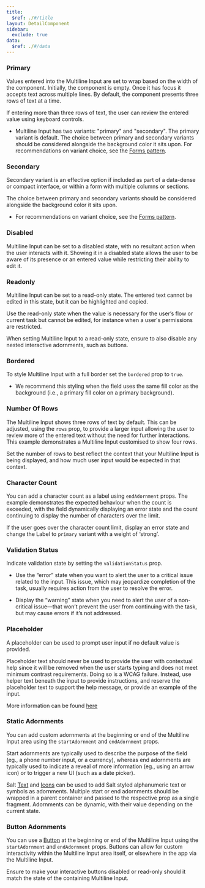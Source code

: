 ```yaml
---
title:
  $ref: ./#/title
layout: DetailComponent
sidebar:
  exclude: true
data:
  $ref: ./#/data
---
```


<LivePreviewControls>
<LivePreview componentName="multiline-input" exampleName="Primary" >

### Primary

Values entered into the Multiline Input are set to wrap based on the width of the component. Initially, the component is empty. Once it has focus it accepts text across multiple lines. By default, the component presents three rows of text at a time.

If entering more than three rows of text, the user can review the entered value using keyboard controls.

- Multiline Input has two variants: "primary" and "secondary". The primary variant is default. The choice between primary and secondary variants should be considered alongside the background color it sits upon. For recommendations on variant choice, see the [Forms pattern](/salt/patterns/forms).

</LivePreview>

<LivePreview componentName="multiline-input" exampleName="Secondary">

### Secondary

Secondary variant is an effective option if included as part of a data-dense or compact interface, or within a form with multiple columns or sections.

The choice between primary and secondary variants should be considered alongside the background color it sits upon.

- For recommendations on variant choice, see the [Forms pattern](/salt/patterns/forms).

</LivePreview>
<LivePreview componentName="multiline-input" exampleName="Disabled">

### Disabled

Multiline Input can be set to a disabled state, with no resultant action when the user interacts with it. Showing it in a disabled state allows the user to be aware of its presence or an entered value while restricting their ability to edit it.

</LivePreview>
<LivePreview componentName="multiline-input" exampleName="Readonly">

### Readonly

Multiline Input can be set to a read-only state. The entered text cannot be edited in this state, but it can be highlighted and copied.

Use the read-only state when the value is necessary for the user’s flow or current task but cannot be edited, for instance when a user's permissions are restricted.

When setting Multiline Input to a read-only state, ensure to also disable any nested interactive adornments, such as buttons.

</LivePreview>
<LivePreview componentName="multiline-input" exampleName="Bordered">

### Bordered

To style Multiline Input with a full border set the `bordered` prop to `true`.

- We recommend this styling when the field uses the same fill color as the background (i.e., a primary fill color on a primary background).

</LivePreview>
<LivePreview componentName="multiline-input" exampleName="NumberOfRows">

### Number Of Rows

The Multiline Input shows three rows of text by default. This can be adjusted, using the `rows` prop, to provide a larger input allowing the user to review more of the entered text without the need for further interactions. This example demonstrates a Multiline Input customised to show four rows.

Set the number of rows to best reflect the context that your Multiline Input is being displayed, and how much user input would be expected in that context.

</LivePreview>
<LivePreview componentName="multiline-input" exampleName="CharacterCount">

### Character Count

You can add a character count as a label using `endAdornment` props. The example demonstrates the expected behaviour when the count is exceeded, with the field dynamically displaying an error state and the count continuing to display the number of characters over the limit.

If the user goes over the character count limit, display an error state and change the Label to `primary` variant with a weight of ‘strong’.

</LivePreview>
<LivePreview componentName="multiline-input" exampleName="ValidationStatus">

### Validation Status

Indicate validation state by setting the `validationStatus` prop.

- Use the “error” state when you want to alert the user to a critical issue related to the input. This issue, which may jeopardize completion of the task, usually requires action from the user to resolve the error.

- Display the “warning” state when you need to alert the user of a non-critical issue—that won’t prevent the user from continuing with the task, but may cause errors if it’s not addressed.

</LivePreview>
<LivePreview componentName="multiline-input" exampleName="Placeholder">

### Placeholder

A placeholder can be used to prompt user input if no default value is provided.

Placeholder text should never be used to provide the user with contextual help since it will be removed when the user starts typing and does not meet minimum contrast requirements. Doing so is a WCAG failure. Instead, use helper text beneath the input to provide instructions, and reserve the placeholder text to support the help message, or provide an example of the input.

More information can be found [here](https://www.w3.org/WAI/tutorials/forms/instructions/)

</LivePreview>
<LivePreview componentName="multiline-input" exampleName="StaticAdornments" >

### Static Adornments

You can add custom adornments at the beginning or end of the Multiline Input area using the `startAdornment` and `endAdornment` props.

Start adornments are typically used to describe the purpose of the field (eg., a phone number input, or a currency), whereas end adornments are typically used to indicate a reveal of more information (eg., using an arrow icon) or to trigger a new UI (such as a date picker).

Salt [Text](../text) and [Icons](/salt/foundations/iconography) can be used to add Salt styled alphanumeric text or symbols as adornments. Multiple start or end adornments should be wrapped in a parent container and passed to the respective prop as a single fragment. Adornments can be dynamic, with their value depending on the current state.

</LivePreview>
<LivePreview componentName="multiline-input" exampleName="ButtonAdornment" >

### Button Adornments

You can use a [Button](/salt/components/button) at the beginning or end of the Multiline Input using the `startAdornment` and `endAdornment` props. Buttons can allow for custom interactivity within the Multiline Input area itself, or elsewhere in the app via the Multiline Input.

Ensure to make your interactive buttons disabled or read-only should it match the state of the containing Multiline Input.

</LivePreview>
</LivePreviewControls>
